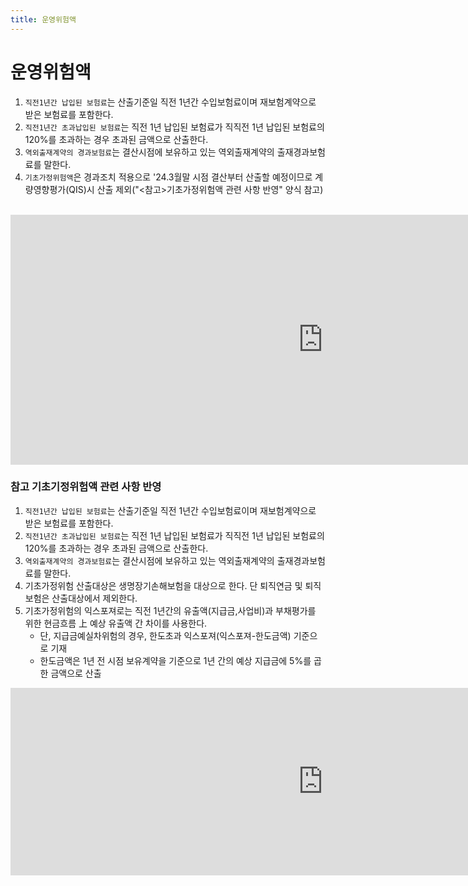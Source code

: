 ```yaml
---
title: 운영위험액
---
```

# 운영위험액

<Accordion multiple activeIndex={[]}>
<AccordionTab header="[작성 요령]">

1. `직전1년간 납입된 보험료`는 산출기준일 직전 1년간 수입보험료이며 재보험계약으로 받은 보험료를 포함한다.
2. `직전1년간 초과납입된 보험료`는 직전 1년 납입된 보험료가 직직전 1년 납입된 보험료의 120%를 초과하는 경우 초과된 금액으로 산출한다.
3. `역외출재계약의 경과보험료`는 결산시점에 보유하고 있는 역외출재계약의 출재경과보험료를 말한다.
4. `기초가정위험액`은 경과조치 적용으로 '24.3월말 시점 결산부터 산출할 예정이므로 계량영향평가(QIS)시 산출 제외("\<참고>기초가정위험액 관련 사항 반영" 양식 참고)

</AccordionTab>
</Accordion>

<br/>

<iframe width="1000" height="400" frameBorder="0" scrolling="no"
src="https://onedrive.live.com/embed?resid=AB5F66CE0CF8D024%2116554&authkey=%21ACzRWZavyE-79hc&em=2
&AllowTyping=True
&wdAllowInteractivity=False&ActiveCell='7'!F10&Item='7'!A7:M19
&wdHideGridlines=True
&wdDownloadButton=False
&waccluster=PSG3">
</iframe>

<br/>

### 참고 기초기정위험액 관련 사항 반영

<Accordion multiple activeIndex={[]}>
<AccordionTab header="[작성 요령]">

1. `직전1년간 납입된 보험료`는 산출기준일 직전 1년간 수입보험료이며 재보험계약으로 받은 보험료를 포함한다.
2. `직전1년간 초과납입된 보험료`는 직전 1년 납입된 보험료가 직직전 1년 납입된 보험료의 120%를 초과하는 경우 초과된 금액으로 산출한다.
3. `역외출재계약의 경과보험료`는 결산시점에 보유하고 있는 역외출재계약의 출재경과보험료를 말한다.
4. 기초가정위험 산출대상은 생명장기손해보험을 대상으로 한다. 단 퇴직연금 및 퇴직보험은 산출대상에서 제외한다.
5. 기초가정위험의 익스포져로는 직전 1년간의 유출액(지급금,사업비)과 부채평가를 위한 현금흐름 上 예상 유출액 간 차이를 사용한다.
    - 단, 지급금예실차위험의 경우, 한도초과 익스포져(익스포져-한도금액) 기준으로 기재
    - 한도금액은 1년 전 시점 보유계약을 기준으로 1년 간의 예상 지급금에 5%를 곱한 금액으로 산출

</AccordionTab>
</Accordion>

<iframe width="1000" height="300" frameBorder="0" scrolling="no"
src="https://onedrive.live.com/embed?resid=AB5F66CE0CF8D024%2116554&authkey=%21ACzRWZavyE-79hc&em=2
&AllowTyping=True
&wdAllowInteractivity=False&ActiveCell='7'!C34&Item='7'!A27:U38
&wdHideGridlines=True
&wdDownloadButton=False
&waccluster=PSG3">
</iframe>
